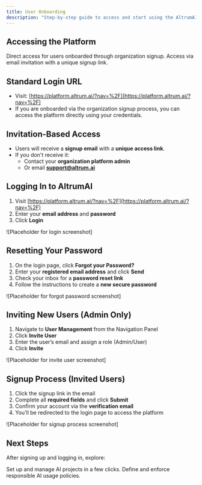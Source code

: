 ```yaml
---
title: User Onboarding
description: "Step-by-step guide to access and start using the AltrumAI platform"
---
```


## Accessing the Platform

<CardGroup cols={2}>
  <Card
    title="Standard Login"
    icon="right-to-bracket"
    href="https://platform.altrum.ai/?nav=%2F"
  >
    Direct access for users onboarded through organization signup.
  </Card>
  <Card
    title="Invitation Access"
    icon="envelope"
    href="#invitation-based-access"
  >
    Access via email invitation with a unique signup link.
  </Card>
</CardGroup>

## Standard Login URL

- Visit: [https://platform.altrum.ai/?nav=%2F](https://platform.altrum.ai/?nav=%2F)
- If you are onboarded via the organization signup process, you can access the platform directly using your credentials.

## Invitation-Based Access

- Users will receive a **signup email** with a **unique access link**.
- If you don't receive it:
  - Contact your **organization platform admin**
  - Or email **support@altrum.ai**

## Logging In to AltrumAI

1. Visit [https://platform.altrum.ai/?nav=%2F](https://platform.altrum.ai/?nav=%2F)
2. Enter your **email address** and **password**
3. Click **Login**

![Placeholder for login screenshot]

## Resetting Your Password

1. On the login page, click **Forgot your Password?**
2. Enter your **registered email address** and click **Send**
3. Check your inbox for a **password reset link**
4. Follow the instructions to create a **new secure password**

![Placeholder for forgot password screenshot]

## Inviting New Users (Admin Only)

1. Navigate to **User Management** from the Navigation Panel
2. Click **Invite User**
3. Enter the user’s email and assign a role (Admin/User)
4. Click **Invite**

![Placeholder for invite user screenshot]

## Signup Process (Invited Users)

1. Click the signup link in the email
2. Complete all **required fields** and click **Submit**
3. Confirm your account via the **verification email**
4. You’ll be redirected to the login page to access the platform

![Placeholder for signup process screenshot]

## Next Steps

After signing up and logging in, explore:

<CardGroup cols={2}>
  <Card
    title="Create Projects"
    icon="folder-plus"
    href="/product-guide/creating-and-managing-projects"
  >
    Set up and manage AI projects in a few clicks.
  </Card>
  <Card
    title="Configure Policies"
    icon="shield"
    href="/product-guide/configuring-policies-and-settings"
  >
    Define and enforce responsible AI usage policies.
  </Card>
</CardGroup>
